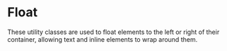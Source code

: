 

# Float

These utility classes are used to float elements to the left or right of their container, allowing text and inline elements to wrap around them.

<Canvas of={FloatStories.Example} />
